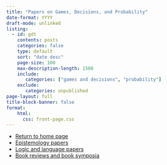 ```yaml
---
title: "Papers on Games, Decisions, and Probability"
date-format: YYYY
draft-mode: unlinked
listing: 
  - id: gdt
    contents: posts
    categories: false
    type: default
    sort: "date desc"
    page-size: 100
    max-description-length: 1500
    include:
       categories: ["games and decisions", "probability"]
    exclude:
       categories: unpublished
page-layout: full
title-block-banner: false
format: 
    html:
      css: front-page.css
---
```


:::{#gdt}
:::

- [Return to home page](index.html)
- [Epistemology papers](epist.html)
- [Logic and language papers](language.html)
- [Book reviews and book symposia](books.html)